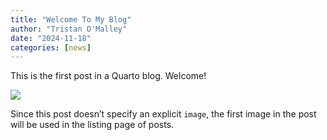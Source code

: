```yaml
---
title: "Welcome To My Blog"
author: "Tristan O'Malley"
date: "2024-11-18"
categories: [news]
---
```


This is the first post in a Quarto blog. Welcome!

![](thumbnail.jpg)

Since this post doesn't specify an explicit `image`, the first image in the post will be used in the listing page of posts.
